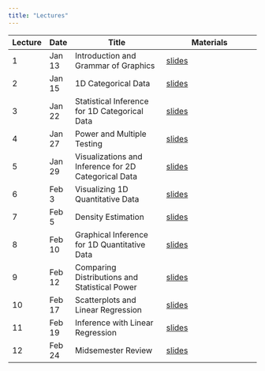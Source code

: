 ```yaml
---
title: "Lectures"
---
```


| Lecture   | Date    | Title                                | Materials                              |
|-----------|---------|--------------------------------------|----------------------------------------|
| 1         | Jan 13  | Introduction and Grammar of Graphics | [slides](lectures/01-intro.qmd)        |
| 2         | Jan 15  | 1D Categorical Data                  | [slides](lectures/02-1dcat.qmd)        |
| 3         | Jan 22  | Statistical Inference for 1D Categorical Data  | [slides](lectures/03-1dcat-infer.qmd)        |
| 4         | Jan 27  | Power and Multiple Testing  | [slides](lectures/04-power-multiple-testing.qmd)        |
| 5         | Jan 29  | Visualizations and Inference for 2D Categorical Data  | [slides](lectures/05-2dcat.qmd)        |
| 6         | Feb 3  | Visualizing 1D Quantitative Data  | [slides](lectures/06-1dquant.qmd)        |
| 7         | Feb 5  | Density Estimation  | [slides](lectures/07-density-estimation.qmd)        |
| 8         | Feb 10  | Graphical Inference for 1D Quantitative Data  | [slides](lectures/08-1dquant-inference.qmd)        |
| 9         | Feb 12  | Comparing Distributions and Statistical Power  | [slides](lectures/09-compare-distr-power.qmd)        |
| 10        | Feb 17  | Scatterplots and Linear Regression  | [slides](lectures/10-2dquant.qmd)        |
| 11        | Feb 19  | Inference with Linear Regression  | [slides](lectures/11-regression-inference.qmd)        |
| 12        | Feb 24  | Midsemester Review | [slides](lectures/12-midsemester-review.qmd)        |


